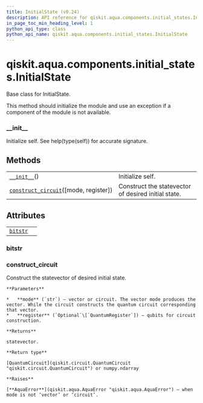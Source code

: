 ```yaml
---
title: InitialState (v0.24)
description: API reference for qiskit.aqua.components.initial_states.InitialState in qiskit v0.24
in_page_toc_min_heading_level: 1
python_api_type: class
python_api_name: qiskit.aqua.components.initial_states.InitialState
---
```


<span id="qiskit-aqua-components-initial-states-initialstate" />

# qiskit.aqua.components.initial\_states.InitialState

<Class id="qiskit.aqua.components.initial_states.InitialState" isDedicatedPage={true} github="https://github.com/qiskit-community/qiskit-aqua/tree/stable/0.8/qiskit/aqua/components/initial_states/initial_state.py" signature="InitialState" modifiers="class">
  Base class for InitialState.

  This method should initialize the module and use an exception if a component of the module is not available.

  ### \_\_init\_\_

  <Function id="qiskit.aqua.components.initial_states.InitialState.__init__" signature="__init__()" modifiers="abstract">
    Initialize self. See help(type(self)) for accurate signature.
  </Function>

  ## Methods

  |                                                                                                                                                                                        |                                                     |
  | -------------------------------------------------------------------------------------------------------------------------------------------------------------------------------------- | --------------------------------------------------- |
  | [`__init__`](#qiskit.aqua.components.initial_states.InitialState.__init__ "qiskit.aqua.components.initial_states.InitialState.__init__")()                                             | Initialize self.                                    |
  | [`construct_circuit`](#qiskit.aqua.components.initial_states.InitialState.construct_circuit "qiskit.aqua.components.initial_states.InitialState.construct_circuit")(\[mode, register]) | Construct the statevector of desired initial state. |

  ## Attributes

  |                                                                                                                                    |   |
  | ---------------------------------------------------------------------------------------------------------------------------------- | - |
  | [`bitstr`](#qiskit.aqua.components.initial_states.InitialState.bitstr "qiskit.aqua.components.initial_states.InitialState.bitstr") |   |

  ### bitstr

  <Attribute id="qiskit.aqua.components.initial_states.InitialState.bitstr" />

  ### construct\_circuit

  <Function id="qiskit.aqua.components.initial_states.InitialState.construct_circuit" signature="construct_circuit(mode='circuit', register=None)" modifiers="abstract">
    Construct the statevector of desired initial state.

    **Parameters**

    *   **mode** (`str`) – vector or circuit. The vector mode produces the vector. While the circuit constructs the quantum circuit corresponding that vector.
    *   **register** (`Optional`\[`QuantumRegister`]) – qubits for circuit construction.

    **Returns**

    statevector.

    **Return type**

    [QuantumCircuit](qiskit.circuit.QuantumCircuit "qiskit.circuit.QuantumCircuit") or numpy.ndarray

    **Raises**

    [**AquaError**](qiskit.aqua.AquaError "qiskit.aqua.AquaError") – when mode is not ‘vector’ or ‘circuit’.
  </Function>
</Class>


